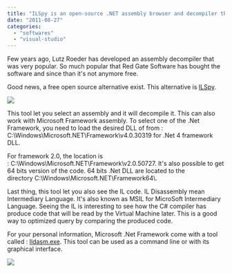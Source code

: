 ```yaml
---
title: "ILSpy is an open-source .NET assembly browser and decompiler that is free"
date: "2011-08-27"
categories: 
  - "softwares"
  - "visual-studio"
---
```


Few years ago, Lutz Roeder has developed an assembly decompiler that was very popular. So much popular that Red Gate Software has bought the software and since than it's not anymore free.

Good news, a free open source alternative exist. This alternative is [ILSpy](http://wiki.sharpdevelop.net/ilspy.ashx "ILSpy assembly browser and decompiler").

![](images/ilspy-300x221.png)

This tool let you select an assembly and it will decompile it. This can also work with Microsoft Framework assembly. To select one of the .Net Framework, you need to load the desired DLL of from : C:\\Windows\\Microsoft.NET\\Framework\\v4.0.30319 for .Net 4 framework DLL.

For framework 2.0, the location is : C:\\Windows\\Microsoft.NET\\Framework\\v2.0.50727. It's also possible to get 64 bits version of the code. 64 bits .Net DLL are located to the directory C:\\Windows\\Microsoft.NET\\Framework64\\.

Last thing, this tool let you also see the IL code. IL Disassembly mean Intermediary Language. It's also known as MSIL for MicroSoft Intermediary Language. Seeing the IL is interesting to see how the C# compiler has produce code that will be read by the Virtual Machine later. This is a good way to optimized query by comparing the produced code.

For your personal information, Microsoft .Net Framework come with a tool called : [Ildasm.exe](http://msdn.microsoft.com/en-us/library/f7dy01k1(v=vs.80).aspx "MSDN for Ildasm.exe"). This tool can be used as a command line or with its graphical interface.

![](images/ilasm-300x218.png)
